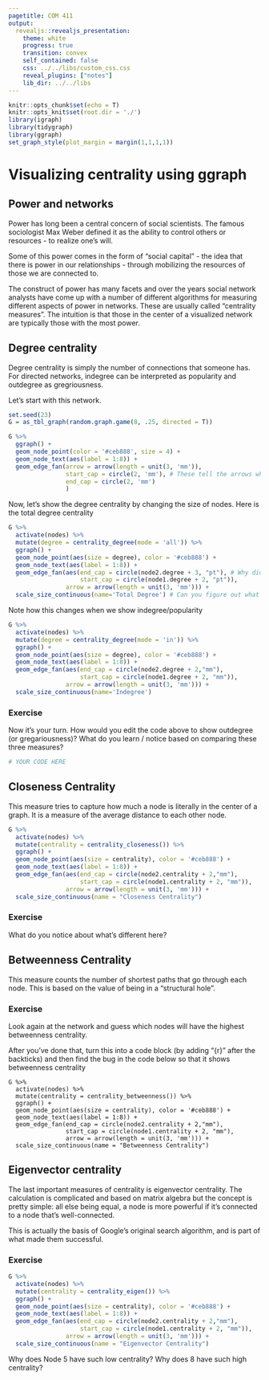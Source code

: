 ```yaml
---
pagetitle: COM 411
output: 
  revealjs::revealjs_presentation:
    theme: white
    progress: true
    transition: convex
    self_contained: false
    css: ../../libs/custom_css.css
    reveal_plugins: ["notes"]
    lib_dir: ../../libs
---
```



```r
knitr::opts_chunk$set(echo = T)
knitr::opts_knit$set(root.dir = './')
library(igraph)
library(tidygraph)
library(ggraph)
set_graph_style(plot_margin = margin(1,1,1,1))
```

# Visualizing centrality using ggraph

## Power and networks

Power has long been a central concern of social scientists. The famous sociologist Max Weber defined it as the ability to control others or resources - to realize one's will.

Some of this power comes in the form of "social capital" - the idea that there is power in our relationships - through mobilizing the resources of those we are connected to.


The construct of power has many facets and over the years social network analysts have come up with a number of different algorithms for measuring different aspects of power in networks. These are usually called "centrality measures". The intuition is that those in the center of a visualized network are typically those with the most power.

## Degree centrality

Degree centrality is simply the number of connections that someone has. For directed networks, indegree can be interpreted as popularity and outdegree as gregriousness.

Let's start with this network.

```r
set.seed(23)
G = as_tbl_graph(random.graph.game(8, .25, directed = T))

G %>%
  ggraph() + 
  geom_node_point(color = '#ceb888', size = 4) + 
  geom_node_text(aes(label = 1:8)) +
  geom_edge_fan(arrow = arrow(length = unit(3, 'mm')),
                start_cap = circle(2, 'mm'), # These tell the arrows where to start and end
                end_cap = circle(2, 'mm')
                )
```
Now, let's show the degree centrality by changing the size of nodes. Here is the total degree centrality

```r
G %>%
  activate(nodes) %>%
  mutate(degree = centrality_degree(mode = 'all')) %>%
  ggraph() +
  geom_node_point(aes(size = degree), color = '#ceb888') +
  geom_node_text(aes(label = 1:8)) +
  geom_edge_fan(aes(end_cap = circle(node2.degree + 3, "pt"), # Why did the start_cap and end_cap move inside of aes()?
                    start_cap = circle(node1.degree + 2, "pt")),
                arrow = arrow(length = unit(3, 'mm'))) +
  scale_size_continuous(name='Total Degree') # Can you figure out what this is doing?
```

Note how this changes when we show indegree/popularity

```r
G %>%
  activate(nodes) %>%
  mutate(degree = centrality_degree(mode = 'in')) %>%
  ggraph() +
  geom_node_point(aes(size = degree), color = '#ceb888') +
  geom_node_text(aes(label = 1:8)) +
  geom_edge_fan(aes(end_cap = circle(node2.degree + 2,"mm"),
                    start_cap = circle(node1.degree + 2, "mm")),
                arrow = arrow(length = unit(3, 'mm'))) +
  scale_size_continuous(name='Indegree')
```

### Exercise

Now it's your turn. How would you edit the code above to show outdegree (or gregariousness)? What do you learn / notice based on comparing these three measures?


```r

# YOUR CODE HERE

```


## Closeness Centrality

This measure tries to capture how much a node is literally in the center of a graph. It is a measure of the average distance to each other node.

```r

G %>%
  activate(nodes) %>%
  mutate(centrality = centrality_closeness()) %>%
  ggraph() +
  geom_node_point(aes(size = centrality), color = '#ceb888') +
  geom_node_text(aes(label = 1:8)) +
  geom_edge_fan(aes(end_cap = circle(node2.centrality + 2,"mm"),
                    start_cap = circle(node1.centrality + 2, "mm")),
                arrow = arrow(length = unit(3, 'mm'))) +
  scale_size_continuous(name = "Closeness Centrality")

```

### Exercise

What do you notice about what's different here?

## Betweenness Centrality

This measure counts the number of shortest paths that go through each node. This is based on the value of being in a "structural hole". 

### Exercise

Look again at the network and guess which nodes will have the highest betweenness centrality.

After you've done that, turn this into a code block (by adding "{r}" after the backticks) and then find the bug in the code below so that it shows betweenness centrality

```
G %>%
  activate(nodes) %>%
  mutate(centrality = centrality_betweenness()) %>%
  ggraph() +
  geom_node_point(aes(size = centrality), color = '#ceb888') +
  geom_node_text(aes(label = 1:8)) +
  geom_edge_fan(end_cap = circle(node2.centrality + 2,"mm"),
                start_cap = circle(node1.centrality + 2, "mm"),
                arrow = arrow(length = unit(3, 'mm'))) +
  scale_size_continuous(name = "Betweenness Centrality")
```

## Eigenvector centrality

The last important measures of centrality is eigenvector centrality. The calculation is complicated and based on matrix algebra but the concept is pretty simple: all else being equal, a node is more powerful if it's connected to a node that's well-connected.

This is actually the basis of Google's original search algorithm, and is part of what made them successful.

### Exercise

```r
G %>%
  activate(nodes) %>%
  mutate(centrality = centrality_eigen()) %>%
  ggraph() +
  geom_node_point(aes(size = centrality), color = '#ceb888') +
  geom_node_text(aes(label = 1:8)) +
  geom_edge_fan(aes(end_cap = circle(node2.centrality + 2,"mm"),
                    start_cap = circle(node1.centrality + 2, "mm")),
                arrow = arrow(length = unit(3, 'mm'))) +
  scale_size_continuous(name = "Eigenvector Centrality")
```

Why does Node 5 have such low centrality? Why does 8 have such high centrality?